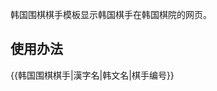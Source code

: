 <noinclude>{{template doc page viewed directly}}</noinclude>
韩国围棋棋手模板显示韩国棋手在韩国棋院的网页。
==使用办法==
<nowiki>{{韩国围棋棋手|漢字名|韩文名|棋手编号}}</nowiki>